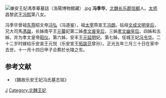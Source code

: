 [[File:樂安王妃馮季華墓誌（洛陽博物館藏）.jpg|thumb]]
'''冯季华'''{{BD|？||524年|}}，[[北魏|北魏]][[长乐郡|长乐郡]][[信都|信都]]人。[[太师|太师]]昌黎武王[[冯熙|冯熙]]第八女。

冯季华曾祖[[北燕|东燕]]昭文帝[[冯弘|冯弘]]（冯道鉴），祖[[太宰|太宰]]燕宣王[[冯朗|冯朗]]。姑母[[文成文明皇后|文成文明皇后]]，兄大司馬[[馮誕|馮誕]]，长姊南平王[[元纂_(南平王)|元纂]]妃第二姊[[孝文废皇后|孝文废皇后]]，三姊[[孝文幽皇后|孝文幽皇后]]。四姊和五姊，并为孝文皇帝[[馮左昭儀_(魏孝文帝)|昭仪]]。第六姊，安丰王[[元延明|元延明]]妃。第七姊，任城王妃[[冯令华|冯令华]]。二十二岁时嫁给乐安哀王元悦（乐安宣王[[拓跋范|拓跋范]]曾孙）。正光五年三月三十日在家中去世，十一月十四日甲子合葬於长陵之东。

== 参考文献 ==
* 《魏故乐安王妃冯氏墓志铭》
{{DEFAULTSORT:F冯}}
[[Category:长乐冯氏|J]]
[[Category:北魏王妃|Category:北魏王妃]]